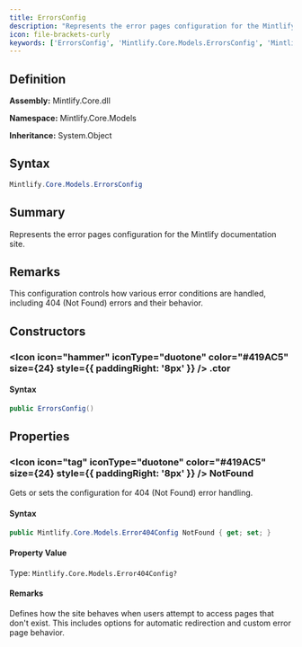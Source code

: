 ```yaml
---
title: ErrorsConfig
description: "Represents the error pages configuration for the Mintlify documentation site."
icon: file-brackets-curly
keywords: ['ErrorsConfig', 'Mintlify.Core.Models.ErrorsConfig', 'Mintlify.Core.Models', 'class', 'System.Object']
---
```


## Definition

**Assembly:** Mintlify.Core.dll

**Namespace:** Mintlify.Core.Models

**Inheritance:** System.Object

## Syntax

```csharp
Mintlify.Core.Models.ErrorsConfig
```

## Summary

Represents the error pages configuration for the Mintlify documentation site.

## Remarks

This configuration controls how various error conditions are handled,
            including 404 (Not Found) errors and their behavior.

## Constructors

### <Icon icon="hammer" iconType="duotone" color="#419AC5" size={24} style={{ paddingRight: '8px' }} />  .ctor

#### Syntax

```csharp
public ErrorsConfig()
```

## Properties

### <Icon icon="tag" iconType="duotone" color="#419AC5" size={24} style={{ paddingRight: '8px' }} />  NotFound

Gets or sets the configuration for 404 (Not Found) error handling.

#### Syntax

```csharp
public Mintlify.Core.Models.Error404Config NotFound { get; set; }
```

#### Property Value

Type: `Mintlify.Core.Models.Error404Config?`

#### Remarks

Defines how the site behaves when users attempt to access pages that don't exist.
            This includes options for automatic redirection and custom error page behavior.

